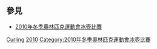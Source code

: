 ==參見==
* [[2010年冬季奧林匹克運動會冰壺比賽|2010年冬季奧林匹克運動會冰壺比賽]]
{{Commons category|2010 Winter Olympics curlers}}

[[Category:2010年冬季奧林匹克運動會運動員|Curling]]
[[Category:各年冬季奧林匹克運動會冰壺運動員|2010]]
[[Category:2010年冬季奧林匹克運動會冰壺比賽|Category:2010年冬季奧林匹克運動會冰壺比賽]]